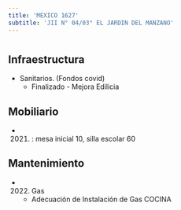 ```yaml
---
title: 'MEXICO 1627'
subtitle: 'JII N° 04/03° EL JARDIN DEL MANZANO'
---
```


#
## Infraestructura

* Sanitarios. (Fondos covid) 
    + Finalizado - Mejora Edilicia 


## Mobiliario

*  (2021) : mesa inicial 10, silla escolar 60 





## Mantenimiento

*  (2022) Gas 
    + Adecuación de Instalación de Gas COCINA







